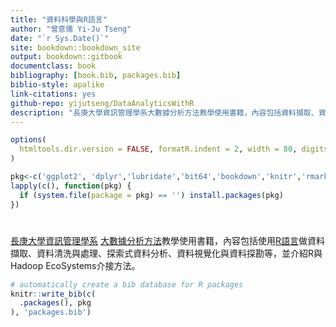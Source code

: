 ```yaml
--- 
title: "資料科學與R語言"
author: "曾意儒 Yi-Ju Tseng"
date: "`r Sys.Date()`"
site: bookdown::bookdown_site
output: bookdown::gitbook
documentclass: book
bibliography: [book.bib, packages.bib]
biblio-style: apalike
link-citations: yes
github-repo: yijutseng/DataAnalyticsWithR
description: "長庚大學資訊管理學系大數據分析方法教學使用書籍，內容包括資料擷取、資料清洗與處理、探索式資料分析、資料視覺化與資料探勘，並介紹R與Hadoop EcoSystems介接方法等。"
---
```

```r
options(
  htmltools.dir.version = FALSE, formatR.indent = 2, width = 80, digits = 4
)

pkg<-c('ggplot2', 'dplyr','lubridate','bit64','bookdown','knitr','rmarkdown','RCurl','data.table','stringr','reshape2')
lapply(c(), function(pkg) {
  if (system.file(package = pkg) == '') install.packages(pkg)
})
```

# {- #preface}
[長庚大學資訊管理學系](http://im.cgu.edu.tw/bin/home.php) [大數據分析方法](https://github.com/yijutseng/BigDataCGUIM)教學使用書籍，內容包括使用[R語言](http://www.r-project.org/)做資料擷取、資料清洗與處理、探索式資料分析、資料視覺化與資料探勘等，並介紹R與Hadoop EcoSystems介接方法。


```r
# automatically create a bib database for R packages
knitr::write_bib(c(
  .packages(), pkg
), 'packages.bib')
```
